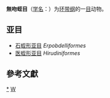 {{Automatic taxobox
| taxon = Arhynchobdellida
| authority = Blanchard, 1894
| image = Americobdella.jpg
| image_caption = 来自智利南部的巨型Americobdella种。
}}
{{Unreferenced|time=2021-03-11T20:27:28+00:00}}
'''無吻蛭目'''（[[学名|学名]]：{{lang|la|''Arhynchobdellida''}}）为[[环带纲|环带纲]]的一[[目|目]]动物。

==亚目==
* [[石蛭形亚目|石蛭形亚目]] ''Erpobdelliformes''
* [[医蛭形亚目|医蛭形亚目]] ''Hirudiniformes''

==參考文獻==
{{reflist}}

{{taxonbar}}

[[Category:_無吻蛭目|*]]
[[Category:1894年描述的分类群|W]]
